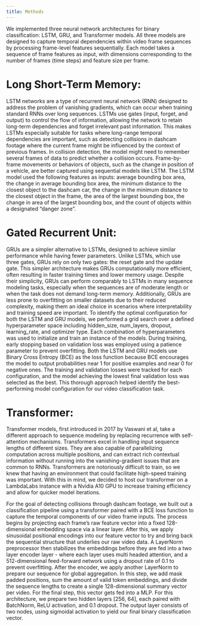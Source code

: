 ```yaml
---
title: Methods
---
```


We implemented three neural network architectures for binary classification: LSTM, GRU, and Transformer models. All three models are designed to capture temporal dependencies within video frame sequences by processing frame-level features sequentially. Each model takes a sequence of frame features as input, with dimensions corresponding to the number of frames (time steps) and feature size per frame. 

# Long Short-Term Memory:

LSTM networks are a type of recurrent neural network (RNN) designed to address the problem of vanishing gradients, which can occur when training standard RNNs over long sequences. LSTMs use gates (input, forget, and output) to control the flow of information, allowing the network to retain long-term dependencies and forget irrelevant past information. This makes LSTMs especially suitable for tasks where long-range temporal dependencies are important, such as detecting collisions in dashcam footage where the current frame might be influenced by the context of previous frames. In collision detection, the model might need to remember several frames of data to predict whether a collision occurs. Frame-by-frame movements or behaviors of objects, such as the change in position of a vehicle, are better captured using sequential models like LSTM. The LSTM model used the following features as inputs: average bounding box area, the change in average bounding box area, the minimum distance to the closest object to the dashcam car, the change in the minimum distance to the closest object in the frame, the area of the largest bounding box, the change in area of the largest bounding box, and the count of objects within a designated “danger zone”.

# Gated Recurrent Unit:

GRUs are a simpler alternative to LSTMs, designed to achieve similar performance while having fewer parameters. Unlike LSTMs, which use three gates, GRUs rely on only two gates: the reset gate and the update gate. This simpler architecture makes GRUs computationally more efficient, often resulting in faster training times and lower memory usage. Despite their simplicity, GRUs can perform comparably to LSTMs in many sequence modeling tasks, especially when the sequences are of moderate length or when the task does not demand long-term memory. Additionally, GRUs are less prone to overfitting on smaller datasets due to their reduced complexity, making them an ideal choice in scenarios where interpretability and training speed are important.
To identify the optimal configuration for both the LSTM and GRU models, we performed a grid search over a defined hyperparameter space including hidden_size, num_layers, dropout, learning_rate, and optimizer type. Each combination of hyperparameters was used to initialize and train an instance of the models. During training, early stopping based on validation loss was employed using a patience parameter to prevent overfitting. Both the LSTM and GRU models use Binary Cross Entropy (BCE) as the loss function because BCE encourages the model to output probabilities near 1 for positive examples and near 0 for negative ones. The training and validation losses were tracked for each configuration, and the model achieving the lowest final validation loss was selected as the best. This thorough approach helped identify the best-performing model configuration for our video classification task. 

# Transformer: 

Transformer models, first introduced in 2017 by Vaswani et al, take a different approach to sequence modeling by replacing recurrence with self-attention mechanisms. Transformers excel in handling input sequence lengths of different sizes. They are also capable of parallelizing computation across multiple positions, and can extract rich contextual information without running into the vanishing-gradient issues that are common to RNNs. Transformers are notoriously difficult to train, so we knew that having an environment that could facilitate high-speed training was important. With this in mind, we decided to host our transformer on a LambdaLabs instance with a Nvidia A10 GPU to increase training efficiency and allow for quicker model iterations. 

For the goal of detecting collisions through dashcam footage, we built out a classification pipeline using a transformer paired with a BCE loss function to capture the temporal components of our video frame inputs. The process begins by projecting each frame’s raw feature vector into a fixed 128-dimensional embedding space via a linear layer. After this, we apply sinusoidal positional encodings into our feature vector to try and bring back the sequential structure that underlies our raw video data. A LayerNorm preprocessor then stabilizes the embeddings before they are fed into a two layer encoder layer - where each layer uses multi headed attention, and a 512-dimensional feed-forward network using a dropout rate of 0.1 to prevent overfitting. After the encoder, we apply another LayerNorm to prepare our sequence for global aggregation. In this step, we add mask padded positions, sum the amount of valid token embeddings, and divide the sequence lengths to create a single 128-dimensional summary vector per video. For the final step, this vector gets fed into a MLP. For this architecture, we prepare two hidden layers [256, 64], each paired with BatchNorm, ReLU activation, and 0.1 dropout. The output layer consists of two nodes, using sigmoidal activation to yield our final binary classification vector. 

